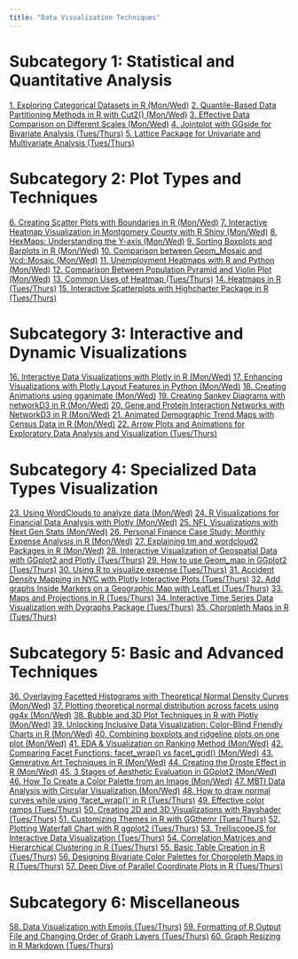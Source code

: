 ```yaml
---
title: "Data Visualization Techniques"
---
```

# Subcategory 1: Statistical and Quantitative Analysis
[1. Exploring Categorical Datasets in R (Mon/Wed)](https://youtu.be/s5ehRahj2pM?feature=shared)
[2. Quantile-Based Data Partitioning Methods in R with Cut2() (Mon/Wed)](https://youtu.be/BmxpApzmpqE)
[3. Effective Data Comparison on Different Scales (Mon/Wed)](https://www.youtube.com/watch?v=LG10EWIpCD4)
[4. Jointplot with GGside for Bivariate Analysis  (Tues/Thurs)](https://www.youtube.com/watch?v=bLQfqMvSh3g)
[5. Lattice Package for Univariate and Multivariate Analysis (Tues/Thurs)](https://youtu.be/wsrGQPPPmN4)

# Subcategory 2: Plot Types and Techniques
[6. Creating Scatter Plots with Boundaries in R (Mon/Wed)](https://youtu.be/dCl9tISXSSQ)
[7. Interactive Heatmap Visualization in Montgomery County with R Shiny (Mon/Wed)](https://www.youtube.com/watch?v=nNI4SeSLgN0)
[8. HexMaps: Understanding the Y-axis (Mon/Wed)](https://youtu.be/mslzLw5v738)
[9. Sorting Boxplots and Barplots in R (Mon/Wed)](https://youtu.be/3RkNs3cyHlU)
[10. Comparison between Geom_Mosaic and Vcd::Mosaic (Mon/Wed)](https://drive.google.com/file/d/15vGCwVp3WpW1bFwdP_prFg1zRozqYERK/view?usp=sharing)
[11. Unemployment Heatmaps with R and Python (Mon/Wed)](https://youtu.be/BVLzry9EBGY)
[12. Comparison Between Population Pyramid and Violin Plot (Mon/Wed)](https://www.youtube.com/watch?v=jmLVh4yy58Y)
[13. Common Uses of Heatmap (Tues/Thurs)](https://youtu.be/mIg_5rwmGfo)
[14. Heatmaps in R (Tues/Thurs)](https://youtu.be/06sfnL8TpOI)
[15. Interactive Scatterplots with Highcharter Package  in R (Tues/Thurs)](https://youtu.be/SNbqdJmqtAw)

# Subcategory 3: Interactive and Dynamic Visualizations
[16. Interactive Data Visualizations with Plotly in R (Mon/Wed)](https://youtu.be/87ZuiR7SrfA)
[17. Enhancing Visualizations with Plotly Layout Features in Python (Mon/Wed)](https://www.youtube.com/watch?v=gM8yz6P7V0A)
[18. Creating Animations using gganimate (Mon/Wed)](https://www.youtube.com/watch?v=USw2AECFIkw)
[19. Creating Sankey Diagrams with networkD3 in R (Mon/Wed)](https://youtu.be/n43RMdALxvc)
[20.  Gene and Protein Interaction Networks with NetworkD3 in R (Mon/Wed)](https://www.youtube.com/watch?v=FdzTsrCvdkk)
[21. Animated Demographic Trend Maps with Census Data in R (Mon/Wed)](https://www.youtube.com/watch?v=aUJAHXfVrnw)
[22. Arrow Plots and Animations for Exploratory Data Analysis and Visualization (Tues/Thurs)](https://www.youtube.com/watch?v=rp4ahQtkXrM&ab_channel=YelamanSain)

# Subcategory 4: Specialized Data Types Visualization
[23. Using WordClouds to analyze data (Mon/Wed)](https://youtu.be/GPHgiqD2XfE)
[24. R Visualizations for Financial Data Analysis with Plotly (Mon/Wed)](https://youtu.be/tbmGq7_TM-4)
[25. NFL Visualizations with Next Gen Stats (Mon/Wed)](https://youtu.be/xs0cGbjoseE)
[26. Personal Finance Case Study: Monthly Expense Analysis in R (Mon/Wed)](https://youtu.be/Q06kLBNwGc8)
[27. Explaining tm and wordcloud2 Packages in R (Mon/Wed)](https://youtu.be/1DR7mgeZuKE)
[28. Interactive Visualization of Geospatial Data with GGplot2 and Plotly (Tues/Thurs)](https://youtu.be/ui8R4zbRgo8)
[29. How to use Geom_map in GGplot2 (Tues/Thurs)](https://youtu.be/NqDyeAsKUm8)
[30. Using R to visualize expense (Tues/Thurs)](https://youtu.be/8lsHGKUn8A0)
[31. Accident Density Mapping in NYC with Plotly Interactive Plots (Tues/Thurs)](https://www.youtube.com/watch?v=tikmXPmjig8)
[32. Add graphs Inside Markers on a Geographic Map with LeafLet (Tues/Thurs)](https://youtu.be/cs6Mb3Kv7rA)
[33. Maps and Projections in R (Tues/Thurs)](https://youtu.be/xjwiaVM0G9A)
[34. Interactive Time Series Data Visualization with Dygraphs Package (Tues/Thurs)](https://youtu.be/71zl39yzwXM)
[35. Choropleth Maps in R (Tues/Thurs)](https://youtu.be/-hutMwiLO7A)

# Subcategory 5: Basic and Advanced Techniques
[36. Overlaying Facetted Histograms with Theoretical Normal Density Curves (Mon/Wed)](https://www.youtube.com/watch?v=9wtvJz82oSw)
[37. Plotting theoretical normal distribution across facets using gg4x (Mon/Wed)](https://youtu.be/fyHNWSkcYpk)
[38. Bubble and 3D Plot Techniques in R with Plotly (Mon/Wed)](https://youtu.be/tpl4TEVOHCI)
[39. Unlocking Inclusive Data Visualization: Color-Blind Friendly Charts in R (Mon/Wed)](https://youtu.be/PudGAzRal_4)
[40. Combining boxplots and ridgeline plots on one plot (Mon/Wed)](https://www.youtube.com/watch?v=40MokoiI3Aw)
[41. EDA & Visualization on Ranking Method (Mon/Wed)](https://youtu.be/aG7t5I2zk9E)
[42. Comparing Facet Functions: facet_wrap() vs facet_grid() (Mon/Wed)](https://www.youtube.com/watch?v=6k39xguz4js)
[43. Generative Art Techniques in R (Mon/Wed)](https://youtu.be/ZAyUFSky0N8)
[44. Creating the Droste Effect in R (Mon/Wed)](https://youtu.be/nI1XMoUHn0o)
[45. 3 Stages of Aesthetic Evaluation in GGplot2 (Mon/Wed)](https://youtu.be/JV1eIjZ2EPA)
[46. How To Create a Color Palette from an Image (Mon/Wed)](https://www.youtube.com/watch?v=U6-6sXRUwoI)
[47. MBTI Data Analysis with Circular Visualization (Mon/Wed)](https://youtu.be/bQ6XQiVKSGU)
[48. How to draw normal curves while using 'facet_wrap()' in R (Tues/Thurs)](https://youtu.be/jLz0sf-UWug)
[49. Effective color ramps (Tues/Thurs)](https://youtu.be/8Ktp7bOyGNg)
[50. Creating 2D and 3D Visualizations with Rayshader (Tues/Thurs)](https://www.youtube.com/watch?v=7UHCfWN96d0)
[51. Customizing Themes in R with GGthemr (Tues/Thurs)](https://www.youtube.com/watch?v=IM6cCHPoP38&ab_channel=AustinSchaefer)
[52. Plotting Waterfall Chart with R ggplot2 (Tues/Thurs)](https://youtu.be/EaNv8NVBc_Q)
[53. TrelliscopeJS for Interactive Data Visualization (Tues/Thurs)](https://youtu.be/7qcQgLN8TnM)
[54. Correlation Matrices and Hierarchical Clustering in R (Tues/Thurs)](https://youtu.be/PhbY_ovIQIw)
[55. Basic Table Creation in R (Tues/Thurs)](https://youtu.be/SL9gkcZjGx4)
[56. Designing Bivariate Color Palettes for Choropleth Maps in R (Tues/Thurs)](https://www.youtube.com/watch?v=KrwS10RStbw)
[57. Deep Dive of Parallel Coordinate Plots in R (Tues/Thurs)](https://youtu.be/HTh5e7v54uM)

# Subcategory 6: Miscellaneous
[58. Data Visualization with Emojis (Tues/Thurs)](https://youtu.be/A-il70GvkkM)
[59. Formatting of R Output File and Changing Order of Graph Layers (Tues/Thurs)](https://www.youtube.com/watch?v=xj4HCy5Y3Yg)
[60. Graph Resizing in R Markdown (Tues/Thurs)](https://youtu.be/PWqMcgbISFI)

